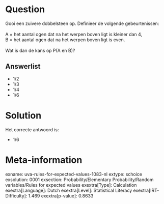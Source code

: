 Question
========

Gooi een zuivere dobbelsteen op. Definieer de volgende gebeurtenissen:\
\
A = het aantal ogen dat na het werpen boven ligt is kleiner dan 4,\
B = het aantal ogen dat na het werpen boven ligt is even.\
\
Wat is dan de kans op P(A en B)?


Answerlist
----------

* 1/2
* 1/3
* 1/4
* 1/6

Solution
========

Het correcte antwoord is: 

* 1/6

Meta-information
================
exname: uva-rules-for-expected-values-1083-nl
extype: schoice
exsolution: 0001
exsection: Probability/Elementary Probability/Random variables/Rules for expected values
exextra[Type]: Calculation
exextra[Language]: Dutch
exextra[Level]: Statistical Literacy
exextra[IRT-Difficulty]: 1.469
exextra[p-value]: 0.8633
